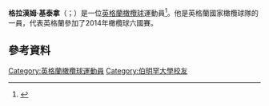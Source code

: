 '''格拉漢姆·基泰拿'''（{{lang-en|Graham Kitchener}}；{{bd|1989年|9月29日}}）是一位[[英格蘭|英格蘭]][[橄欖球|橄欖球]]運動員<ref name="England U-20 43-14 Ireland U-20">{{cite web|url=http://www.rte.ie/sport/rugby/2008/0314/ireland_u20.html|title=England U-20 43–14 Ireland U-20|publisher=RTÉ|date=2008-03-14|accessdate=2009-06-30|archive-date=2013-02-17|archive-url=https://archive.today/20130217203505/http://www.rte.ie/sport/rugby/2008/0314/ireland_u20.html|dead-url=no}}</ref>。他是英格蘭國家橄欖球隊的一員，代表英格蘭參加了2014年橄欖球六國賽。

==參考資料==
{{Reflist}}

{{DEFAULTSORT:Kitchener, Graham}}
[[Category:英格蘭橄欖球運動員|Category:英格蘭橄欖球運動員]]
[[Category:伯明罕大學校友|Category:伯明罕大學校友]]